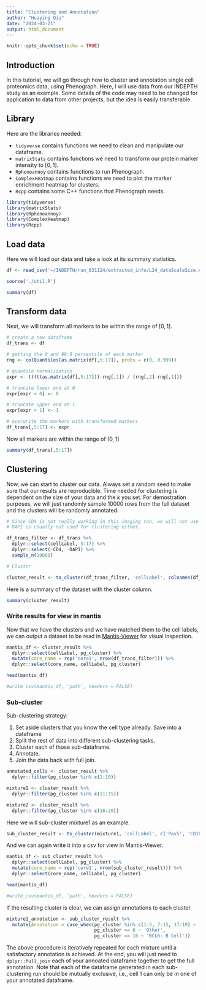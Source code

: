 ```yaml
---
title: "Clustering and Annotation"
author: "Huaying Qiu"
date: "2024-03-21"
output: html_document
---
```


```r
knitr::opts_chunk$set(echo = TRUE)
```

## Introduction

In this tutorial, we will go through how to cluster and annotation single cell proteomics data, using Phenograph. Here, I will use data from our INDEPTH study as an example. Some details of the code may need to be changed for application to data from other projects, but the idea is easily transferable. 

## Library

Here are the libraries needed:

  * `tidyverse` contains functions we need to clean and manipulate our dataframe.
  * `matrixStats` contains functions we need to transform our protein marker intensity to $[0,1]$.
  * `Rphenoannoy` contains functions to run Phenograph.
  * `ComplexHeatmap` contains functions we need to plot the marker enrichment heatmap for clusters.
  * `Rcpp` contains some C++ functions that Phenograph needs.
  

```r

library(tidyverse)
library(matrixStats)
library(Rphenoannoy)
library(ComplexHeatmap)
library(Rcpp)

```

## Load data

Here we will load our data and take a look at its summary statistics.

```r

df <- read_csv('~/INDEPTH/run_031124/extracted_info/L24_dataScaleSize.csv')

source('./util.R')

summary(df)

```

## Transform data

Next, we will transform all markers to be within the range of $[0,1]$.

```r

# create a new dataframe
df_trans <- df

# getting the 0 and 99.9 percentile of each marker
rng <- colQuantiles(as.matrix(df[,5:17]), probs = c(0, 0.999))

# quantile normalization 
expr <- t((t(as.matrix(df[,5:17]))-rng[,1]) / (rng[,2]-rng[,1]))

# truncate lower end at 0
expr[expr < 0] <- 0

# truncate upper end at 1
expr[expr > 1] <- 1

# overwrite the markers with transformed markers
df_trans[,5:17] <- expr

```

Now all markers are within the range of $[0,1]$

```r

summary(df_trans[,5:17])

```

## Clustering

Now, we can start to cluster our data. Always set a random seed to make sure that our results are reproducible. Time needed for clustering is dependent on the size of your data and the $k$ you set. For demostration purposes, we will just randomly sample 10000 rows from the full dataset and the clusters will be randomly annotated.

```r

# Since CD4 is not really working in this imaging run, we will not use it for clustering.
# DAPI is usually not used for clustering either.

df_trans_filter <- df_trans %>% 
  dplyr::select(cellLabel, 5:17) %>% 
  dplyr::select(-CD4, -DAPI) %>% 
  sample_n(10000)

# Cluster

cluster_result <- to_cluster(df_trans_filter, 'cellLabel', colnames(df_trans_filter[,2:12]), 45, 123, z = FALSE)

```

Here is a summary of the dataset with the cluster column. 

```r

summary(cluster_result)

```

### Write results for view in mantis

Now that we have the clusters and we have matched them to the cell labels, we can output a dataset to be read in [Mantis-Viewer](https://github.com/CANDELbio/mantis-viewer) for visual inspection.

```r

mantis_df <- cluster_result %>%
  dplyr::select(cellLabel, pg_cluster) %>% 
  mutate(core_name = rep('core1', nrow(df_trans_filter))) %>% 
  dplyr::select(core_name, cellLabel, pg_cluster)

head(mantis_df)

#write_csv(mantis_df, 'path', headers = FALSE)

```

### Sub-cluster

Sub-clustering strategy:

1. Set aside clusters that you know the cell type already. Save into a dataframe
2. Split the rest of data into different sub-clustering tasks.
3. Cluster each of those sub-dataframe.
4. Annotate.
5. Join the data back with full join.

```r

annotated_cells <- cluster_result %>% 
  dplyr::filter(pg_cluster %in% c(1:10))

mixture1 <- cluster_result %>% 
  dplyr::filter(pg_cluster %in% c(11:15))

mixture2 <- cluster_result %>% 
  dplyr::filter(pg_cluster %in% c(16:20))


```

Here we will sub-cluster mixture1 as an example. 

```r

sub_cluster_result <- to_cluster(mixture1, 'cellLabel', c('Pax5', 'CD163', 'CD68'), 45, 123, z = FALSE)

```

And we can again write it into a csv for view in Mantis-Viewer. 

```r

mantis_df <- sub_cluster_result %>%
  dplyr::select(cellLabel, pg_cluster) %>% 
  mutate(core_name = rep('core1', nrow(sub_cluster_result))) %>% 
  dplyr::select(core_name, cellLabel, pg_cluster)

head(mantis_df)

#write_csv(mantis_df, 'path', headers = FALSE)

```

If the resulting cluster is clear, we can assign annotations to each cluster. 

```r

mixture1_annotation <- sub_cluster_result %>% 
  mutate(Annotation = case_when(pg_cluster %in% c(1:5, 7:15, 17:19) ~ 'M1',
                                pg_cluster == 6 ~ 'Other',
                                pg_cluster == 16 ~ 'BCL6- B Cell'))

```

The above procedure is iteratively repeated for each mixture until a satisfactory annotation is achieved. At the end, you will just need to `dplyr::full_join` each of your annoated dataframe together to get the full annotation. Note that each of the dataframe generated in each sub-clustering run should be mutually exclusive, i.e., cell 1 can only be in one of your annotated dataframe. 






